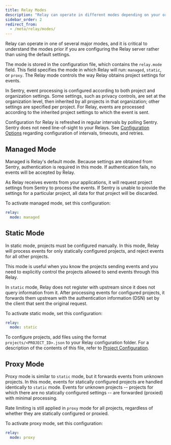 ```yaml
---
title: Relay Modes
description: "Relay can operate in different modes depending on your organization's needs."
sidebar_order: 2
redirect_from:
  - /meta/relay/modes/
---
```


Relay can operate in one of several major modes, and it is critical to understand the modes prior if you are configuring the Relay server rather than using the default settings.

The mode is stored in the configuration file, which contains the `relay.mode` field. This field specifies the mode in which Relay will run: `managed`, `static`, or `proxy`. The Relay mode controls the way Relay obtains project settings for events.

In Sentry, event processing is configured according to both project and organization settings. Some settings, such as privacy controls, are set at the organization level, then inherited by all projects in that organization; other settings are specified per project. For Relay, events are processed according to the inherited project settings to which the event is sent.

Configuration for Relay is refreshed in regular intervals by polling Sentry. Sentry does not need line-of-sight to your Relays. See [Configuration Options] regarding configuration of intervals, timeouts, and retries.

## Managed Mode

Managed is Relay's default mode. Because settings are obtained from Sentry, authentication is required in this mode. If authentication fails, no events will be accepted by Relay.

As Relay receives events from your applications, it will request project
settings from Sentry to process the events. If Sentry is unable to provide
the settings for a particular project, all data for that project will
be discarded.

To activate managed mode, set this configuration:

```yaml
relay:
  mode: managed
```

## Static Mode

In static mode, projects must be configured manually. In this mode, Relay will process events for only statically configured projects, and reject events for all other projects.

This mode is useful when you know the projects sending events and you need to explicitly control the projects allowed to send events through this Relay.

<Alert level="info" title="Note">

In `static` mode, Relay does not register with upstream since it does not query
information from it. After processing events for configured projects, it
forwards them upstream with the authentication information (DSN) set by
the client that sent the original request.

</Alert>

To activate static mode, set this configuration:

```yaml
relay:
  mode: static
```

To configure projects, add files using the format `projects/<PROJECT_ID>.json` to your Relay configuration folder. For a description of the contents of this file,
refer to [Project Configuration].

## Proxy Mode

Proxy mode is similar to `static` mode, but it forwards events from unknown
projects. In this mode, events for statically configured projects are handled
identically to `static` mode. Events for unknown projects -- projects for which
there are no statically configured settings -- are forwarded (proxied) with
minimal processing.

<Alert level="info" title="Rate Limiting">

Rate limiting is still applied in `proxy` mode for all projects,
regardless of whether they are statically configured or proxied.

</Alert>

To activate proxy mode, set this configuration:

```yaml
relay:
  mode: proxy
```

[configuration options]: /meta/relay/options/
[project configuration]: /meta/relay/projects/
